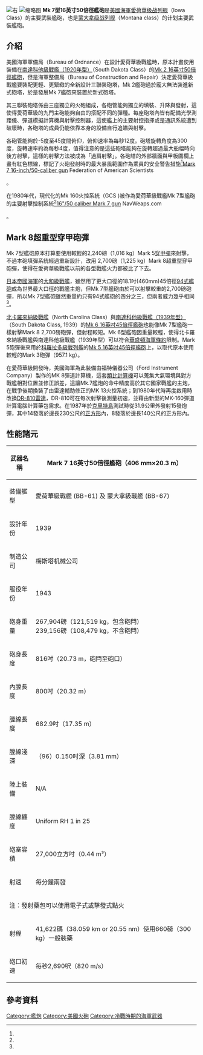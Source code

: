 {{Infobox Weapon
 |name=Mk 7型50倍徑16英吋艦炮
 |image=File:BB61 USS Iowa BB61 broadside USN.jpg
 |image_size=300px
 |caption=[[愛荷華號戰艦|愛荷華號戰艦]]於船舷齊射Mk 7艦砲
 |origin={{US}}
 |type=海軍艦砲
 |is_ranged=yes
 |is_artillery=yes
 |is_UK=
 |service=1943–1992
 |used_by={{US}}
 |wars=[[第二次世界大戰|第二次世界大戰]]<br>[[韓戰|韓戰]]<br>[[越戰|越戰]]<br>[[波斯灣戰爭|波斯灣戰爭]]
 |designer=
 |design_date= 1939
 |manufacturer=
 |unit_cost=
 |production_date=
 |number=
 |variants=
 |weight=267,904 lb（121,519 kg）
 |length=816 in（20.73 m）
 |part_length=800 in/20.3 m（50倍徑）
 |width=
 |height=
 |crew=
 |caliber=16 in (406 mm)
 |cartridge=Mark 8穿甲弹：2,700 lb.（1,225 kg）<br>Mark 13高爆彈：1,900 lb.（862 kg）<br>Mark 23核彈：1,900 lb.（862 kg）
 |action=
 |rate=
 |velocity= [[穿甲弹_AP|穿甲弹 AP]]：2,500 ft/s（762 m/s）<br>高爆彈&核彈 HE：2,690 ft/s（820 m/s）
 |range=
 |max_range=41,622 yds (38 km)
 |feed=
 |sights=
 |breech=
 |recoil=
 |carriage=
 |elevation=
 |traverse=
}}
[[File:Iowa_16_inch_Gun-EN.svg|右]]
[[File:USS_New_Jersey_firing_in_Beirut,_1984.jpg|缩略图]]
'''Mk 7型16英寸50倍徑艦砲'''是[[美國海軍|美國海軍]][[愛荷華级战列舰|愛荷華级战列舰]]（Iowa Class）的主要武裝艦砲，也是[[蒙大拿级战列舰|蒙大拿级战列舰]]（Montana class）的计划主要武裝艦砲。

== 介紹 ==
美國海軍軍備局（Bureau of Ordnance）在設計愛荷華級戰艦時，原本計畫使用裝備在[[南达科他级战列舰_(1920年)|南達科他級戰艦（1920年型）]]（South Dakota Class）的[[Mk_2_16英寸50倍徑艦砲|Mk 2 16英寸50倍徑艦砲]]，但是海軍整備局（Bureau of Construction and Repair）決定愛荷華級戰艦要裝配更輕、更緊緻的全新設計三聯裝砲塔，Mk 2艦砲過於龐大無法裝進新式砲塔，於是發展Mk 7艦砲來裝置於新式砲塔。

其三聯裝砲塔係由三座獨立的火砲組成，各砲管能夠獨立的填裝、升降與發射，這使得愛荷華級的九門主砲能夠自由的搭配不同的彈種。每座砲塔內皆有配備光學測距儀、彈道模擬計算機與射擊控制器，這使艦上的主要射控指揮或是通訊系統遭到破壞時，各砲塔的成員仍能依靠本身的設備自行追瞄與射擊。

各砲管能夠於-5度至45度間俯仰，俯仰速率為每秒12度。砲塔旋轉角度為300度，旋轉速率約為每秒4度，值得注意的是這些砲塔能夠在旋轉超過最大船幅時向後方射擊，這樣的射擊方法被成為「過肩射擊」。各砲塔的外部牆面與甲板圍欄上畫有紅色標線，標記了火砲發射時的最大暴風範圍作為乘員的安全警告措施<ref name="Mark 7 16-inch/50-caliber gun">[http://www.fas.org/man/dod-101/sys/ship/weaps/mk-7.htm Mark 7 16-inch/50-caliber gun] {{Wayback|url=http://www.fas.org/man/dod-101/sys/ship/weaps/mk-7.htm |date=20070311085437 }} Federation of American Scientists</ref>。

在1980年代，現代化的Mk 160火控系統（GCS )被作為愛荷華級戰艦Mk 7型艦砲的主要射擊控制系統<ref name="6/50 caliber Mark 7 gun">[http://www.navweaps.com/Weapons/WNUS_16-50_mk7.htm 16"/50 caliber Mark 7 gun] {{WebCite|url=https://www.webcitation.org/5xQSEHWO4?url=http://www.navweaps.com/Weapons/WNUS_16-50_mk7.htm |date=20110324145418 |dateformat=iso }} NavWeaps.com</ref>。

== Mark 8超重型穿甲砲彈 ==
Mk 7型艦砲原本打算要使用較輕的2,240磅（1,016 kg）Mark 5[[穿甲彈|穿甲彈]]來射擊，不過本砲填彈系統經過重新設計，改用
2,700磅（1,225 kg）Mark 8超重型穿甲砲彈，使得在愛荷華級戰艦以前的各型戰艦火力都被比了下去。

[[日本帝國海軍|日本帝國海軍]]的[[大和級戰艦|大和級戰艦]]，雖然用了更大口徑的18.1吋(460mm)45倍徑[[94式18.1英吋45倍徑艦砲|94式艦砲]]成為世界最大口徑的戰艦主炮，但Mk 7型艦砲由於可以射擊較重的2,700磅砲彈，所以Mk 7型艦砲雖然重量約只有94式艦砲的四分之三，但兩者威力幾乎相同<ref name="6/50 caliber Mark 7 gun"/>。

[[北卡羅來納級戰列艦|北卡羅來納級戰艦]]（North Carolina Class）與[[南達科他級戰列艦|南達科他級戰艦（1939年型）]]（South Dakota Class, 1939）的[[Mk_6_16吋45倍徑艦炮|Mk 6 16英吋45倍徑艦砲]]也能像Mk 7型艦砲一樣射擊Mark 8 2,700磅砲彈，但射程較短。Mk 6型艦砲因重量較輕，使得北卡羅來納級戰艦與南達科他級戰艦（1939年型）可以符合[[華盛頓海軍條約|華盛頓海軍條約]]限制。Mark 5砲彈後來用於[[科羅拉多級戰列艦|科羅拉多級戰列艦]]的[[Mk_5_16英吋45倍徑艦砲|Mk 5 16英吋45倍徑艦砲]]上，以取代原本使用較輕的Mark 3砲彈（957.1 kg）。

在愛荷華級開發時，美國海軍為此裝備由福特儀器公司（Ford Instrument Company）製作的MK 8彈道計算機，這套[[類比計算機|類比計算機]]可以蒐集大氣環境與對方戰艦相對位置並修正誤差，這讓Mk.7艦炮的命中精度高於其它國家戰艦的主炮，在戰爭後期換裝了由雷達輔助修正的MK 13火控系統；到1980年代時再度啟用時改換[[DR-810雷達|DR-810雷達]]，DR-810可在每次射擊後測量初速，並藉由新型的MK-160彈道計算電腦計算藥包需求。在1987年於[[克里特島|克里特島]]測試時從31.9公里外發射15發炮彈，其中14發落於邊長230公尺的[[正方形|正方形]]內，8發落於邊長140公尺的正方形內。

== 性能諸元 ==
{| class=wikitable
|+ 
|-
! 武器名稱
| Mark 7 16英寸50倍徑艦砲（406 mm×20.3 m） 
|-
! 裝備艦型
|愛荷華級戰艦 (BB-61) 及 蒙大拿級戰艦 (BB-67)
|-
! 設計年份
| 1939
|-
! 制造公司
| 梅斯塔机械公司
|-
! 服役年份
| 1943
|-
! 砲身重量
| 267,904磅（121,519 kg，包含砲閂）<br />239,156磅（108,479 kg，不含砲閂）
|-
! 砲身長度
| 816吋（20.73 m，砲閂至砲口）
|-
! 內膛長度
| 800吋（20.32 m）
|-
! 膛線長度
| 682.9吋（17.35 m）
|-
! 膛線淺深
|（96）0.150吋深（3.81 mm）
|-
! 陸上裝備
| N/A
|-
! 膛線纏度
| Uniform RH 1 in 25
|-
! 砲室容積
| 27,000立方吋（0.44 m³）
|-
! 射速
| 每分鐘兩發
|-
! colspan=2 | 注：發射藥包可以使用電子式或擊發式點火
|-
! 射程
| 41,622碼（38.059 km or 20.55 nm）使用660磅（300 kg）一般裝藥
|-
! 砲口初速
| 每秒2,690呎（820 m/s）
|}

== 參考資料 ==
{{reflist}}

{{commons category|16"/50 caliber Mark 7 gun}}
{{二戰美國海軍武器|state=collapsed}}
[[Category:艦炮|Category:艦炮]]
[[Category:美國火砲|Category:美國火砲]]
[[Category:冷戰時期的海軍武器|Category:冷戰時期的海軍武器]]